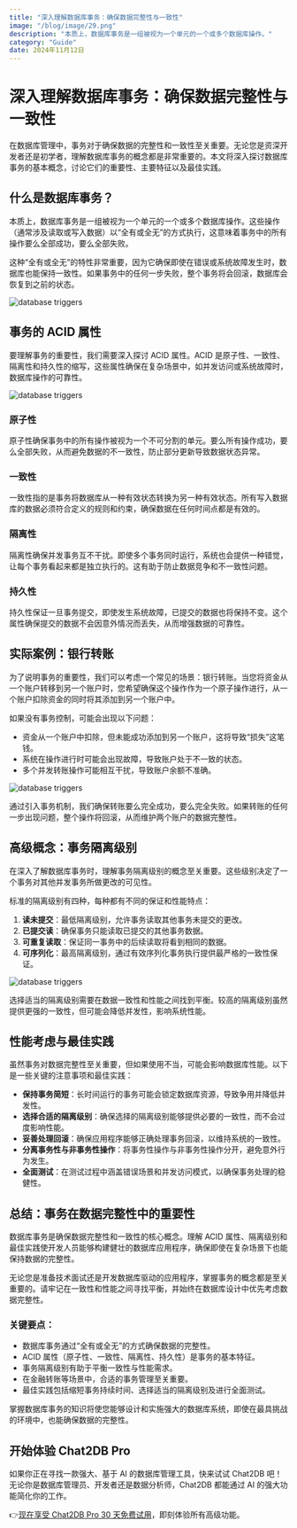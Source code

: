 ```yaml
---
title: "深入理解数据库事务：确保数据完整性与一致性"
image: "/blog/image/29.png"
description: "本质上，数据库事务是一组被视为一个单元的一个或多个数据库操作。"
category: "Guide"
date: 2024年11月12日
---
```


# 深入理解数据库事务：确保数据完整性与一致性

在数据库管理中，事务对于确保数据的完整性和一致性至关重要。无论您是资深开发者还是初学者，理解数据库事务的概念都是非常重要的。本文将深入探讨数据库事务的基本概念，讨论它们的重要性、主要特征以及最佳实践。

## 什么是数据库事务？

本质上，数据库事务是一组被视为一个单元的一个或多个数据库操作。这些操作（通常涉及读取或写入数据）以“全有或全无”的方式执行，这意味着事务中的所有操作要么全部成功，要么全部失败。

这种“全有或全无”的特性非常重要，因为它确保即使在错误或系统故障发生时，数据库也能保持一致性。如果事务中的任何一步失败，整个事务将会回滚，数据库会恢复到之前的状态。

![database triggers](/image/blog/transactions/1.png)

## 事务的 ACID 属性

要理解事务的重要性，我们需要深入探讨 ACID 属性。ACID 是原子性、一致性、隔离性和持久性的缩写，这些属性确保在复杂场景中，如并发访问或系统故障时，数据库操作的可靠性。

![database triggers](/image/blog/transactions/2.png)

### 原子性

原子性确保事务中的所有操作被视为一个不可分割的单元。要么所有操作成功，要么全部失败，从而避免数据的不一致性，防止部分更新导致数据状态异常。

### 一致性

一致性指的是事务将数据库从一种有效状态转换为另一种有效状态。所有写入数据库的数据必须符合定义的规则和约束，确保数据在任何时间点都是有效的。

### 隔离性

隔离性确保并发事务互不干扰。即使多个事务同时运行，系统也会提供一种错觉，让每个事务看起来都是独立执行的。这有助于防止数据竞争和不一致性问题。

### 持久性

持久性保证一旦事务提交，即使发生系统故障，已提交的数据也将保持不变。这个属性确保提交的数据不会因意外情况而丢失，从而增强数据的可靠性。

## 实际案例：银行转账

为了说明事务的重要性，我们可以考虑一个常见的场景：银行转账。当您将资金从一个账户转移到另一个账户时，您希望确保这个操作作为一个原子操作进行，从一个账户扣除资金的同时将其添加到另一个账户中。

如果没有事务控制，可能会出现以下问题：

- 资金从一个账户中扣除，但未能成功添加到另一个账户，这将导致“损失”这笔钱。
- 系统在操作进行时可能会出现故障，导致账户处于不一致的状态。
- 多个并发转账操作可能相互干扰，导致账户余额不准确。

![database triggers](/image/blog/transactions/3.png)

通过引入事务机制，我们确保转账要么完全成功，要么完全失败。如果转账的任何一步出现问题，整个操作将回滚，从而维护两个账户的数据完整性。

## 高级概念：事务隔离级别

在深入了解数据库事务时，理解事务隔离级别的概念至关重要。这些级别决定了一个事务对其他并发事务所做更改的可见性。

标准的隔离级别有四种，每种都有不同的保证和性能特点：

1. **读未提交**：最低隔离级别，允许事务读取其他事务未提交的更改。
2. **已提交读**：确保事务只能读取已提交的其他事务数据。
3. **可重复读取**：保证同一事务中的后续读取将看到相同的数据。
4. **可序列化**：最高隔离级别，通过有效序列化事务执行提供最严格的一致性保证。

![database triggers](/image/blog/transactions/4.png)

选择适当的隔离级别需要在数据一致性和性能之间找到平衡。较高的隔离级别虽然提供更强的一致性，但可能会降低并发性，影响系统性能。

## 性能考虑与最佳实践

虽然事务对数据完整性至关重要，但如果使用不当，可能会影响数据库性能。以下是一些关键的注意事项和最佳实践：

- **保持事务简短**：长时间运行的事务可能会锁定数据库资源，导致争用并降低并发性。
- **选择合适的隔离级别**：确保选择的隔离级别能够提供必要的一致性，而不会过度影响性能。
- **妥善处理回滚**：确保应用程序能够正确处理事务回滚，以维持系统的一致性。
- **分离事务性与非事务性操作**：将事务性操作与非事务性操作分开，避免意外行为发生。
- **全面测试**：在测试过程中涵盖错误场景和并发访问模式，以确保事务处理的稳健性。

## 总结：事务在数据完整性中的重要性

数据库事务是确保数据完整性和一致性的核心概念。理解 ACID 属性、隔离级别和最佳实践使开发人员能够构建健壮的数据库应用程序，确保即使在复杂场景下也能保持数据的完整性。

无论您是准备技术面试还是开发数据库驱动的应用程序，掌握事务的概念都是至关重要的。请牢记在一致性和性能之间寻找平衡，并始终在数据库设计中优先考虑数据完整性。

### 关键要点：

- 数据库事务通过“全有或全无”的方式确保数据的完整性。
- ACID 属性（原子性、一致性、隔离性、持久性）是事务的基本特征。
- 事务隔离级别有助于平衡一致性与性能需求。
- 在金融转账等场景中，合适的事务管理至关重要。
- 最佳实践包括缩短事务持续时间、选择适当的隔离级别及进行全面测试。

掌握数据库事务的知识将使您能够设计和实施强大的数据库系统，即使在最具挑战的环境中，也能确保数据的完整性。

## 开始体验 Chat2DB Pro

如果你正在寻找一款强大、基于 AI 的数据库管理工具，快来试试 Chat2DB 吧！无论你是数据库管理员、开发者还是数据分析师，Chat2DB 都能通过 AI 的强大功能简化你的工作。

👉[现在享受 Chat2DB Pro 30 天免费试用](https://chat2db-ai.com/pricing)，即刻体验所有高级功能。
